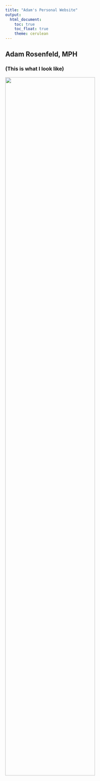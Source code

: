 ```yaml
---
title: "Adam's Personal Website"
output: 
  html_document:
    toc: true
    toc_float: true
    theme: cerulean
---
```


## Adam Rosenfeld, MPH

### (This is what I look like)
<img src="images/professional.png" style="width:75%">

